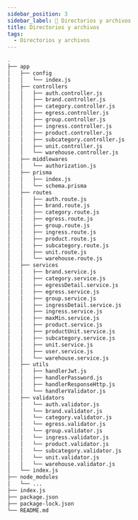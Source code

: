 ```yaml
---
sidebar_position: 3
sidebar_label: 🚏 Directorios y archivos
title: Directorios y archivos
tags:
  - Directorios y archivos
---
```


```sh
.
├── app
│   ├── config
│   │   └── index.js
│   ├── controllers
│   │   ├── auth.controller.js
│   │   ├── brand.controller.js
│   │   ├── category.controller.js
│   │   ├── egress.controller.js
│   │   ├── group.controller.js
│   │   ├── ingress.controller.js
│   │   ├── product.controller.js
│   │   ├── subcategory.controller.js
│   │   ├── unit.controller.js
│   │   └── warehouse.controller.js
│   ├── middlewares
│   │   └── authorization.js
│   ├── prisma
│   │   ├── index.js
│   │   └── schema.prisma
│   ├── routes
│   │   ├── auth.route.js
│   │   ├── brand.route.js
│   │   ├── category.route.js
│   │   ├── egress.route.js
│   │   ├── group.route.js
│   │   ├── ingress.route.js
│   │   ├── product.route.js
│   │   ├── subcategory.route.js
│   │   ├── unit.route.js
│   │   └── warehouse.route.js
│   ├── services
│   │   ├── brand.service.js
│   │   ├── category.service.js
│   │   ├── egressDetail.service.js
│   │   ├── egress.service.js
│   │   ├── group.service.js
│   │   ├── ingressDetail.service.js
│   │   ├── ingress.service.js
│   │   ├── maxMin.service.js
│   │   ├── product.service.js
│   │   ├── productUnit.service.js
│   │   ├── subcategory.service.js
│   │   ├── unit.service.js
│   │   ├── user.service.js
│   │   └── warehouse.service.js
│   ├── utils
│   │   ├── handlerJwt.js
│   │   ├── handlerPassword.js
│   │   ├── handlerResponseHttp.js
│   │   └── handlerValidator.js
│   ├── validators
│   │   └── auth.validator.js
│   │   └── brand.validator.js
│   │   └── category.validator.js
│   │   └── egress.validator.js
│   │   └── group.validator.js
│   │   └── ingress.validator.js
│   │   └── product.validator.js
│   │   └── subcategory.validator.js
│   │   └── unit.validator.js
│   │   └── warehouse.validator.js
│   └── index.js
├── node_modules
│   └── ...
├── index.js
├── package.json
├── package-lock.json
└── README.md
```
